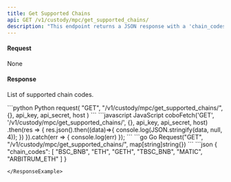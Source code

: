 ```yaml
---
title: Get Supported Chains
api: GET /v1/custody/mpc/get_supported_chains/ 
description: "This endpoint returns a JSON response with a 'chain_codes' field containing a list of supported chain codes for the MPC custody wallet associated with the authenticated user."
---
```


#### Request
None

#### Response
<ResponseField name="chain_codes" type="String" >List of supported chain codes.</ResponseField>

<RequestExample>
```python Python
request(
    "GET",
    "/v1/custody/mpc/get_supported_chains/", {},
    api_key, api_secret, host
)
```
```javascript JavaScript
coboFetch('GET', '/v1/custody/mpc/get_supported_chains/', {}, api_key, api_secret, host)
    .then(res => {
        res.json().then((data)=>{
            console.log(JSON.stringify(data, null, 4));
        })
    }).catch(err => {
        console.log(err)
    });
```
```go Go
Request("GET", "/v1/custody/mpc/get_supported_chains/", map[string]string{})
```
</RequestExample>

<ResponseExample>
```json
{
  "chain_codes": [
    "BSC_BNB",
    "ETH",
    "GETH",
    "TBSC_BNB",
    "MATIC",
    "ARBITRUM_ETH"
  ]
}

```
</ResponseExample>
